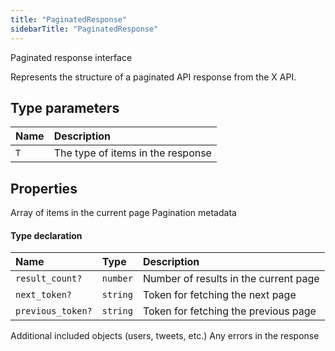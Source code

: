 ```yaml
---
title: "PaginatedResponse"
sidebarTitle: "PaginatedResponse"
---
```


Paginated response interface

Represents the structure of a paginated API response from the X API.

## Type parameters

| Name | Description |
| :------ | :------ |
| `T` | The type of items in the response |

## Properties

<ResponseField name="data" type="`T`[]" required>
Array of items in the current page
</ResponseField>





<ResponseField name="meta" type="`Object`">
Pagination metadata
</ResponseField>


#### Type declaration

| Name | Type | Description |
| :------ | :------ | :------ |
| `result_count?` | `number` | Number of results in the current page |
| `next_token?` | `string` | Token for fetching the next page |
| `previous_token?` | `string` | Token for fetching the previous page |




<ResponseField name="includes" type="`Record`\<`string`, `any`\>">
Additional included objects (users, tweets, etc.)
</ResponseField>





<ResponseField name="errors" type="`any`[]">
Any errors in the response
</ResponseField>



